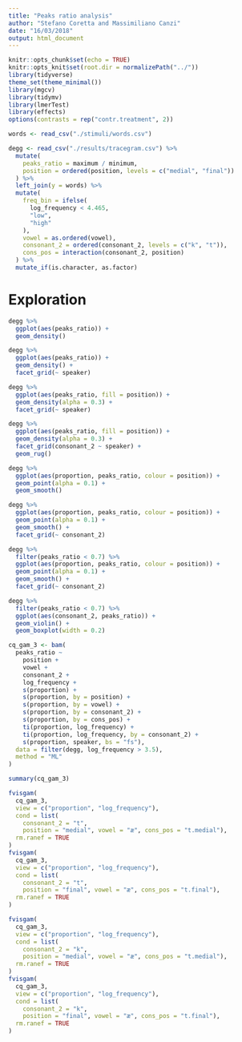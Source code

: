 ```yaml
---
title: "Peaks ratio analysis"
author: "Stefano Coretta and Massimiliano Canzi"
date: "16/03/2018"
output: html_document
---
```


```r
knitr::opts_chunk$set(echo = TRUE)
knitr::opts_knit$set(root.dir = normalizePath("../"))
library(tidyverse)
theme_set(theme_minimal())
library(mgcv)
library(tidymv)
library(lmerTest)
library(effects)
options(contrasts = rep("contr.treatment", 2))
```

```r
words <- read_csv("./stimuli/words.csv")

degg <- read_csv("./results/tracegram.csv") %>%
  mutate(
    peaks_ratio = maximum / minimum,
    position = ordered(position, levels = c("medial", "final"))
  ) %>%
  left_join(y = words) %>%
  mutate(
    freq_bin = ifelse(
      log_frequency < 4.465,
      "low",
      "high"
    ),
    vowel = as.ordered(vowel),
    consonant_2 = ordered(consonant_2, levels = c("k", "t")),
    cons_pos = interaction(consonant_2, position)
  ) %>%
  mutate_if(is.character, as.factor)
```

# Exploration

```r
degg %>%
  ggplot(aes(peaks_ratio)) +
  geom_density()
```

```r
degg %>%
  ggplot(aes(peaks_ratio)) +
  geom_density() +
  facet_grid(~ speaker)
```

```r
degg %>%
  ggplot(aes(peaks_ratio, fill = position)) +
  geom_density(alpha = 0.3) +
  facet_grid(~ speaker)
```

```r
degg %>%
  ggplot(aes(peaks_ratio, fill = position)) +
  geom_density(alpha = 0.3) +
  facet_grid(consonant_2 ~ speaker) +
  geom_rug()
```

```r
degg %>%
  ggplot(aes(proportion, peaks_ratio, colour = position)) +
  geom_point(alpha = 0.1) +
  geom_smooth()
```

```r
degg %>%
  ggplot(aes(proportion, peaks_ratio, colour = position)) +
  geom_point(alpha = 0.1) +
  geom_smooth() +
  facet_grid(~ consonant_2)
```

```r
degg %>%
  filter(peaks_ratio < 0.7) %>%
  ggplot(aes(proportion, peaks_ratio, colour = position)) +
  geom_point(alpha = 0.1) +
  geom_smooth() +
  facet_grid(~ consonant_2)
```

```r
degg %>%
  filter(peaks_ratio < 0.7) %>%
  ggplot(aes(consonant_2, peaks_ratio)) +
  geom_violin() +
  geom_boxplot(width = 0.2)
```

```r
cq_gam_3 <- bam(
  peaks_ratio ~
    position +
    vowel +
    consonant_2 +
    log_frequency +
    s(proportion) +
    s(proportion, by = position) +
    s(proportion, by = vowel) +
    s(proportion, by = consonant_2) +
    s(proportion, by = cons_pos) +
    ti(proportion, log_frequency) +
    ti(proportion, log_frequency, by = consonant_2) +
    s(proportion, speaker, bs = "fs"),
  data = filter(degg, log_frequency > 3.5),
  method = "ML"
)

summary(cq_gam_3)
```

```r
fvisgam(
  cq_gam_3,
  view = c("proportion", "log_frequency"),
  cond = list(
    consonant_2 = "t",
    position = "medial", vowel = "æ", cons_pos = "t.medial"),
  rm.ranef = TRUE
)
fvisgam(
  cq_gam_3,
  view = c("proportion", "log_frequency"),
  cond = list(
    consonant_2 = "t",
    position = "final", vowel = "æ", cons_pos = "t.final"),
  rm.ranef = TRUE
)
```

```r
fvisgam(
  cq_gam_3,
  view = c("proportion", "log_frequency"),
  cond = list(
    consonant_2 = "k",
    position = "medial", vowel = "æ", cons_pos = "t.medial"),
  rm.ranef = TRUE
)
fvisgam(
  cq_gam_3,
  view = c("proportion", "log_frequency"),
  cond = list(
    consonant_2 = "k",
    position = "final", vowel = "æ", cons_pos = "t.final"),
  rm.ranef = TRUE
)
```
